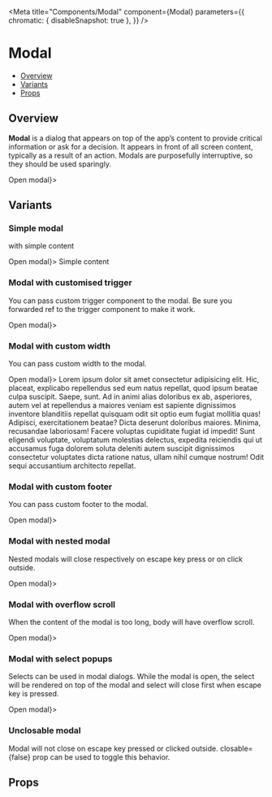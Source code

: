 
<Meta
  title="Components/Modal"
  component={Modal}
  parameters={{
    chromatic: { disableSnapshot: true },
  }}
/>

<!--- Component template -->


<!--- Component documentation -->

# Modal

- [Overview](#overview)
- [Variants](#variants)
- [Props](#props)

## Overview

<b>Modal</b> is a dialog that appears on top of the app’s content to provide critical
information or ask for a decision. It appears in front of all screen content, typically
as a result of an action. Modals are purposefully interruptive, so they should be
used sparingly.

<Canvas>
  <Modal trigger={<button>Open modal</button>}>
    <Dialog title="This is a dialog" description="This is a dialog description">
      <Paragraph>
        Lorem ipsum dolor sit amet consectetur adipisicing elit. Hic, placeat,
        explicabo repellendus sed eum natus repellat, quod ipsum beatae culpa
        suscipit. Saepe, sunt. Ad in animi alias doloribus ex ab, asperiores,
        autem vel at repellendus a maiores veniam est sapiente dignissimos
        inventore blanditiis repellat quisquam odit sit optio eum fugiat
        mollitia quas! Adipisci, exercitationem beatae? Dicta deserunt doloribus
        maiores. Minima, recusandae laboriosam! Facere voluptas cupiditate
        fugiat id impedit! Sunt eligendi voluptate, voluptatum molestias
        delectus, expedita reiciendis qui ut accusamus fuga dolorem soluta
        deleniti autem suscipit dignissimos consectetur voluptates dicta ratione
        natus, ullam nihil cumque nostrum! Odit sequi accusantium architecto
        repellat.
      </Paragraph>
    </Dialog>
  </Modal>
</Canvas>

## Variants

### Simple modal

with simple content

<Canvas>
  <Story name="Simple modal">
    <Modal trigger={<Button>Open modal</Button>}>
      <Box css={{ bg: '#fff', p: 50 }}>Simple content</Box>
    </Modal>
  </Story>
</Canvas>

### Modal with customised trigger

You can pass custom trigger component to the modal. Be sure you forwarded ref to the trigger component to make it work.

<Canvas>
  <Story name="Custom trigger">
    <Modal trigger={<Button>Open modal</Button>}>
      <Dialog title="Dialog title" description="Dialog description">
        <Paragraph>
          Lorem ipsum dolor sit amet consectetur adipisicing elit. Hic, placeat,
          explicabo repellendus sed eum natus repellat, quod ipsum beatae culpa
          suscipit. Saepe, sunt. Ad in animi alias doloribus ex ab, asperiores,
          autem vel at repellendus a maiores veniam est sapiente dignissimos
          inventore blanditiis repellat quisquam odit sit optio eum fugiat
          mollitia quas! Adipisci, exercitationem beatae? Dicta deserunt
          doloribus maiores. Minima, recusandae laboriosam! Facere voluptas
          cupiditate fugiat id impedit! Sunt eligendi voluptate, voluptatum
          molestias delectus, expedita reiciendis qui ut accusamus fuga dolorem
          soluta deleniti autem suscipit dignissimos consectetur voluptates
          dicta ratione natus, ullam nihil cumque nostrum! Odit sequi
          accusantium architecto repellat.
        </Paragraph>
      </Dialog>
    </Modal>
  </Story>
</Canvas>

### Modal with custom width

You can pass custom width to the modal.

<Canvas>
  <Story name="Custom width">
    <Modal trigger={<Button>Open modal</Button>}>
      <Box
        css={{
          bg: '#fff',
          size: '100%',
          maxWidth: 1000,
          p: 32,
          borderRadius: 8,
        }}>
        <Paragraph>
          Lorem ipsum dolor sit amet consectetur adipisicing elit. Hic, placeat,
          explicabo repellendus sed eum natus repellat, quod ipsum beatae culpa
          suscipit. Saepe, sunt. Ad in animi alias doloribus ex ab, asperiores,
          autem vel at repellendus a maiores veniam est sapiente dignissimos
          inventore blanditiis repellat quisquam odit sit optio eum fugiat
          mollitia quas! Adipisci, exercitationem beatae? Dicta deserunt
          doloribus maiores. Minima, recusandae laboriosam! Facere voluptas
          cupiditate fugiat id impedit! Sunt eligendi voluptate, voluptatum
          molestias delectus, expedita reiciendis qui ut accusamus fuga dolorem
          soluta deleniti autem suscipit dignissimos consectetur voluptates
          dicta ratione natus, ullam nihil cumque nostrum! Odit sequi
          accusantium architecto repellat.
        </Paragraph>
      </Box>
    </Modal>
  </Story>
</Canvas>

### Modal with custom footer

You can pass custom footer to the modal.

<Canvas>
  <Story name="Custom footer">
    <Modal trigger={<Button>Open modal</Button>}>
      <Dialog
        title="Dialog title"
        description="Dialog description"
        renderFooter={(props) => (
          <Flex
            css={{
              justifyContent: 'flex-end',
              gap: 20,
              width: '100%',
              px: 32,
              mt: 32,
            }}>
            <Button variant="secondaryDark">Save</Button>
            <Button onClick={() => props.closeModal()}>Close</Button>
          </Flex>
        )}>
        <Paragraph>
          Lorem ipsum dolor sit amet consectetur adipisicing elit. Hic, placeat,
          explicabo repellendus sed eum natus repellat, quod ipsum beatae culpa
          suscipit. Saepe, sunt. Ad in animi alias doloribus ex ab, asperiores,
          autem vel at repellendus a maiores veniam est sapiente dignissimos
          inventore blanditiis repellat quisquam odit sit optio eum fugiat
          mollitia quas! Adipisci, exercitationem beatae? Dicta deserunt
          doloribus maiores. Minima, recusandae laboriosam! Facere voluptas
          cupiditate fugiat id impedit! Sunt eligendi voluptate, voluptatum
          molestias delectus, expedita reiciendis qui ut accusamus fuga dolorem
          soluta deleniti autem suscipit dignissimos consectetur voluptates
          dicta ratione natus, ullam nihil cumque nostrum! Odit sequi
          accusantium architecto repellat.
        </Paragraph>
      </Dialog>
    </Modal>
  </Story>
</Canvas>

### Modal with nested modal

Nested modals will close respectively on escape key press or on click outside.

<Canvas>
  <Story name="Nested modal">
    <Modal trigger={<Button>Open modal</Button>}>
      <Dialog
        title="Dialog title"
        description="Dialog description"
        renderFooter={(props) => (
          <Flex
            css={{
              justifyContent: 'flex-end',
              gap: 20,
              width: '100%',
              px: 32,
            }}>
            <Button variant="secondaryDark">Save</Button>
            <Button onClick={props.closeModal}>Close</Button>
          </Flex>
        )}>
        <Paragraph>
          Lorem ipsum dolor sit amet consectetur adipisicing elit. Hic, placeat,
          explicabo repellendus sed eum natus repellat, quod ipsum beatae culpa
          suscipit.
        </Paragraph>
        <Modal
          trigger={
            <Button variant="secondary" css={{ my: 32 }}>
              Open second modal
            </Button>
          }>
          <Dialog
            title="Dialog title 2"
            description="Dialog description 2"
            renderFooter={(props) => (
              <Flex
                css={{
                  justifyContent: 'flex-end',
                  gap: 20,
                  width: '100%',
                  px: 32,
                  mt: 32,
                }}>
                <Button variant="secondaryDark">Delete</Button>
                <Button onClick={props.closeModal}>Return</Button>
              </Flex>
            )}>
            <Paragraph>
              Lorem ipsum dolor sit amet consectetur adipisicing elit. Hic,
              placeat, explicabo repellendus sed eum natus repellat, quod ipsum
              beatae culpa suscipit.
            </Paragraph>
          </Dialog>
        </Modal>
      </Dialog>
    </Modal>
  </Story>
</Canvas>

### Modal with overflow scroll

When the content of the modal is too long, body will have overflow scroll.

<Canvas>
  <Story name="Scrolled content">
    <Modal trigger={<Button>Open modal</Button>}>
      <Dialog
        title="Dialog title"
        description="Dialog description"
        renderFooter={(props) => (
          <Flex
            css={{
              justifyContent: 'flex-end',
              gap: 20,
              width: '100%',
              px: 32,
              mt: 32,
            }}>
            <Button variant="secondaryDark">Save</Button>
            <Button onClick={props.closeModal}>Close</Button>
          </Flex>
        )}>
        <Paragraph css={{ h: 1000 }}>
          Lorem ipsum dolor sit amet consectetur adipisicing elit. Hic, placeat,
          explicabo repellendus sed eum natus repellat, quod ipsum beatae culpa
          suscipit. Saepe, sunt. Ad in animi alias doloribus ex ab, asperiores,
          autem vel at repellendus a maiores veniam est sapiente dignissimos
          inventore blanditiis repellat quisquam odit sit optio eum fugiat
          mollitia quas! Adipisci, exercitationem beatae? Dicta deserunt
          doloribus maiores. Minima, recusandae laboriosam! Facere voluptas
          cupiditate fugiat id impedit! Sunt eligendi voluptate, voluptatum
          molestias delectus, expedita reiciendis qui ut accusamus fuga dolorem
          soluta deleniti autem suscipit dignissimos consectetur voluptates
          dicta ratione natus, ullam nihil cumque nostrum! Odit sequi
          accusantium architecto repellat. Lorem ipsum dolor sit amet
          consectetur adipisicing elit. Hic, placeat, explicabo repellendus sed
          eum natus repellat, quod ipsum beatae culpa suscipit. Saepe, sunt. Ad
          in animi alias doloribus ex ab, asperiores, autem vel at repellendus a
          maiores veniam est sapiente dignissimos inventore blanditiis repellat
          quisquam odit sit optio eum fugiat mollitia quas! Adipisci,
          exercitationem beatae? Dicta deserunt doloribus maiores. Minima,
          recusandae laboriosam! Facere voluptas cupiditate fugiat id impedit!
          Sunt eligendi voluptate, voluptatum molestias delectus, expedita
          repellat.
        </Paragraph>
      </Dialog>
    </Modal>
  </Story>
</Canvas>

### Modal with select popups

Selects can be used in modal dialogs. While the modal is open, the select will be rendered on top of the modal and select will close first when escape key is pressed.

<Canvas>
  <Story name="With select">
    <Modal trigger={<Button>Open modal</Button>}>
      <Dialog
        title="Dialog title"
        description="Dialog description"
        renderFooter={(props) => (
          <Flex
            css={{
              justifyContent: 'flex-end',
              gap: 20,
              width: '100%',
              px: 32,
              mt: 32,
            }}>
            <Button variant="secondaryDark">Save</Button>
            <Button onClick={props.closeModal}>Close</Button>
          </Flex>
        )}>
        <Box css={{ my: 20 }}>
          <SelectComponent defaultValue={14} />
        </Box>
        <Box css={{ my: 20 }}>
          <SelectComponent defaultValue={12} />
        </Box>
      </Dialog>
    </Modal>
  </Story>
</Canvas>

### Unclosable modal

Modal will not close on escape key pressed or clicked outside. closable={false} prop can be used to toggle this behavior.

<Canvas>
  <Story name="unclosable">
    <ModalExampleUnClosable />
  </Story>
</Canvas>

## Props

<ArgsTable of={Modal} />
